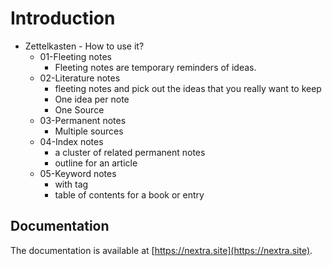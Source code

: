 # Introduction

- Zettelkasten - How to use it?
  - 01-Fleeting notes
    - Fleeting notes are temporary reminders of ideas.
  - 02-Literature notes
    - fleeting notes and pick out the ideas that you really want to keep
    - One idea per note
    - One Source
  - 03-Permanent notes
    - Multiple sources
  - 04-Index notes
    - a cluster of related permanent notes
    - outline for an article
  - 05-Keyword notes
    - with tag
    - table of contents for a book or entry

## Documentation

The documentation is available at [https://nextra.site](https://nextra.site).
